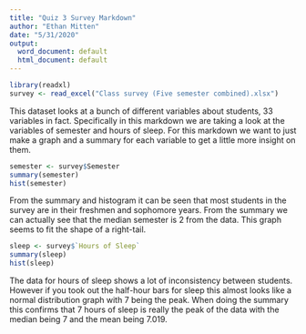 ```yaml
---
title: "Quiz 3 Survey Markdown"
author: "Ethan Mitten"
date: "5/31/2020"
output:
  word_document: default
  html_document: default
---
```


```r
library(readxl)
survey <- read_excel("Class survey (Five semester combined).xlsx")
```

This dataset looks at a bunch of different variables about students, 33 variables in fact. Specifically in this markdown we are taking a look at the variables of semester and hours of sleep. For this markdown we want to just make a graph and a summary for each variable to get a little more insight on them.

```r
semester <- survey$Semester
summary(semester)
hist(semester)
```

From the summary and histogram it can be seen that most students in the survey are in their freshmen and sophomore years. From the summary we can actually see that the median semester is 2 from the data. This graph seems to fit the shape of a right-tail.

```r
sleep <- survey$`Hours of Sleep`
summary(sleep)
hist(sleep)
```

The data for hours of sleep shows a lot of inconsistency between students. However if you took out the half-hour bars for sleep this almost looks like a normal distribution graph with 7 being the peak. When doing the summary this confirms that 7 hours of sleep is really the peak of the data with the median being 7 and the mean being 7.019.











